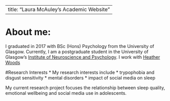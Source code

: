 
---
title: "Laura McAuley's Academic Website"
---

# About me:
I graduated in 2017 with BSc (Hons) Psychology from the University of Glasgow. Currently, I am a postgraduate student in the University of Glasgow's
[Institute of Neuroscience and Psychology](http://www.gla.ac.uk/researchinstitutes/neurosciencepsychology/).
I work with [Heather Woods](https://www.gla.ac.uk/schools/psychology/staff/heatherwoods)

#Research Interests
* My research interests include 
    * trypophobia and disgust sensitivity
    * mental disorders 
    * impact of social media on sleep

My current research project focuses the relationship between sleep quality, emotional wellbeing and social media use in adolescents.


